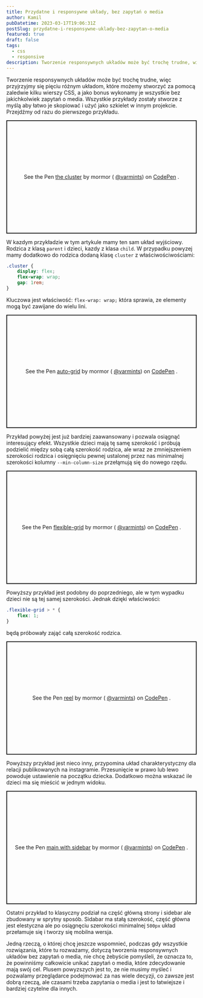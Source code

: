```yaml
---
title: Przydatne i responsywne układy, bez zapytań o media
author: Kamil
pubDatetime: 2023-03-17T19:06:31Z
postSlug: przydatne-i-responsywne-uklady-bez-zapytan-o-media
featured: true
draft: false
tags:
  - css
  - responsive
description: Tworzenie responsywnych układów może być trochę trudne, więc przyjrzyjmy się pięciu różnym układom, które możemy stworzyć za pomocą zaledwie kilku wierszy CSS, a jako bonus wykonamy je wszystkie bez jakichkolwiek zapytań o media.
---
```


Tworzenie responsywnych układów może być trochę trudne, więc przyjrzyjmy się pięciu różnym układom, które możemy stworzyć za pomocą zaledwie kilku wierszy CSS, a jako bonus wykonamy je wszystkie bez jakichkolwiek zapytań o media. Wszystkie przykłady zostały stworze z myślą aby łatwo je skopiować i użyć jako szkielet w innym projekcie. Przejdźmy od razu do pierwszego przykładu.

<p
	class="codepen"
	data-height="300"
	data-default-tab="html,result"
	data-slug-hash="mdGXmpw"
	data-user="varmints"
	style="height: 300px; box-sizing: border-box; display: flex; align-items: center; justify-content: center; border: 2px solid; margin: 1em 0; padding: 1em;"
>
	<span>
		See the Pen <a href="https://codepen.io/varmints/pen/mdGXmpw">the cluster</a> by mormor (
		<a href="https://codepen.io/varmints">@varmints</a>) on <a href="https://codepen.io">CodePen</a>
		.
	</span>
</p>

W kazdym przykładzie w tym artykule mamy ten sam układ wyjściowy. Rodzica z klasą `parent` i dzieci, kazdy z klasa `child`. W przypadku powyzej mamy dodatkowo do rodzica dodaną klasę `cluster` z właściwościwościami:

```css
.cluster {
	display: flex;
	flex-wrap: wrap;
	gap: 1rem;
}
```

Kluczowa jest właściwość: `flex-wrap: wrap;` która sprawia, ze elementy mogą być zawijane do wielu lini.

<p
	class="codepen"
	data-height="300"
	data-default-tab="html,result"
	data-slug-hash="JjavpXw"
	data-user="varmints"
	style="height: 300px; box-sizing: border-box; display: flex; align-items: center; justify-content: center; border: 2px solid; margin: 1em 0; padding: 1em;"
>
	<span>
		See the Pen <a href="https://codepen.io/varmints/pen/JjavpXw">auto-grid</a> by mormor (
		<a href="https://codepen.io/varmints">@varmints</a>) on <a href="https://codepen.io">CodePen</a>
		.
	</span>
</p>

Przykład powyżej jest już bardziej zaawansowany i pozwala osiągnąć interesujący efekt. Wszystkie dzieci mają tę samę szerokość i próbują podzielić między sobą całą szerokość rodzica, ale wraz ze zmniejszeniem szerokości rodzica i osięgnięciu pewnej ustalonej przez nas minimalnej szerokości kolumny `--min-column-size` przełąmują się do nowego rzędu.

<p
	class="codepen"
	data-height="300"
	data-default-tab="html,result"
	data-slug-hash="VwGxXMb"
	data-user="varmints"
	style="height: 300px; box-sizing: border-box; display: flex; align-items: center; justify-content: center; border: 2px solid; margin: 1em 0; padding: 1em;"
>
	<span>
		See the Pen <a href="https://codepen.io/varmints/pen/VwGxXMb">flexible-grid</a> by mormor (
		<a href="https://codepen.io/varmints">@varmints</a>) on <a href="https://codepen.io">CodePen</a>
		.
	</span>
</p>

Powyższy przykład jest podobny do poprzedniego, ale w tym wypadku dzieci nie są tej samej szerokości. Jednak dzięki właściwości:

```css
.flexible-grid > * {
	flex: 1;
}
```

będą próbowały zająć całą szerokość rodzica.

<p
	class="codepen"
	data-height="300"
	data-default-tab="html,result"
	data-slug-hash="PodeeJv"
	data-user="varmints"
	style="height: 300px; box-sizing: border-box; display: flex; align-items: center; justify-content: center; border: 2px solid; margin: 1em 0; padding: 1em;"
>
	<span>
		See the Pen <a href="https://codepen.io/varmints/pen/PodeeJv">reel</a> by mormor (
		<a href="https://codepen.io/varmints">@varmints</a>) on <a href="https://codepen.io">CodePen</a>
		.
	</span>
</p>

Powyższy przykład jest nieco inny, przypomina układ charakterystyczny dla relacji publikowanych na instagramie. Przesunięcie w prawo lub lewo powoduje ustawienie na początku dziecka. Dodatkowo można wskazać ile dzieci ma się mieścić w jednym widoku.

<p
	class="codepen"
	data-height="300"
	data-default-tab="html,result"
	data-slug-hash="JjaZEvX"
	data-user="varmints"
	style="height: 300px; box-sizing: border-box; display: flex; align-items: center; justify-content: center; border: 2px solid; margin: 1em 0; padding: 1em;"
>
	<span>
		See the Pen <a href="https://codepen.io/varmints/pen/JjaZEvX">main with sidebar</a> by mormor (
		<a href="https://codepen.io/varmints">@varmints</a>) on <a href="https://codepen.io">CodePen</a>
		.
	</span>
</p>
<script async src="https://cpwebassets.codepen.io/assets/embed/ei.js"></script>

Ostatni przykład to klasyczny podział na część główną strony i sidebar ale zbudowany w sprytny sposób. Sidabar ma stałą szerokość, część główna jest elestyczna ale po osiągnęciu szerokości minimalnej `500px` układ przełamuje się i tworzy się mobilna wersja.

Jedną rzeczą, o której chcę jeszcze wspomnieć, podczas gdy wszystkie rozwiązania, które tu rozważamy, dotyczą tworzenia responsywnych układów bez zapytań o media, nie chcę żebyście pomyśleli, że oznacza to, że powinniśmy całkowicie unikać zapytań o media, które zdecydowanie mają swój cel. Plusem powyzszych jest to, ze nie musimy myśleć i pozwalamy przeglądarce podejmować za nas wiele decyzji, co zawsze jest dobrą rzeczą, ale czasami trzeba zapytania o media i jest to łatwiejsze i bardziej czytelne dla innych.
